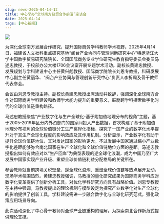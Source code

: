 ```yaml
---
slug: news-2025-04-14-12
title: 中心举办“全球南方经贸合作前沿”座谈会
date: 2025-04-14
tags: [中心新闻]
---
```


![](https://fjticmirc-news-img-1373554746.cos.ap-nanjing.myqcloud.com/news/2025-04-14-01.jpg)

<!-- 在此粘贴正文 -->

为深化全球南方发展合作研究，提升国际商务学科教师学术视野，2025年4月14日，福建省人文社科重点研究基地“闽台产业协同与管理创新研究中心”特邀浙江大学中国数字贸易研究院院长、全国国际商务专业学位研究生教育指导委员会委员马述忠教授，于校部办公大楼1706会议室开展专题学术活动。副校长黄建忠教授、发展规划与学科建设中心主任黄兴彪教授、国际商学院院长刘恩专教授，科研发展中心副主任黄丽华、“闽台产业协同与管理创新研究中心”负责人李折周及骨干教师代表参会。

会议由刘恩专教授主持。副校长黄建忠教授出席活动并致辞，强调深化全球南方合作对国际商务学科建设和教师学术能力提升的重要意义，鼓励跨学科探索数字化时代的全球价值链重构路径。

马述忠教授聚焦“产业数字化与生产全球化-基于附加值地理分布的视角”主题，基于2005-2019年区分内外资部门的国家间投入产出数据，首次构建了基于附加值地理分布视角的全球价值链分工生产离岸化指标，探究了一国产业的数字化水平提升对于其生产全球化程度的影响效应及其作用机制。分析显示，产业数字化有助于提升全球价值链地位，其对发达国家的影响更大，不过发展中国家通过缩小产业数字化差距能够弥合南北国家在生产全球化和全球价值链地位方面的差距。马述忠教授指出如何有效应对以“生产回岸”为典型表现的逆全球化浪潮，成为中国乃至广大发展中国家实现产业升级、重塑全球价值链利益分配格局的关键所在。

参会教师就当前跨境关税壁垒、逆全球化浪潮、重塑全球价值链等热点展开互动，现场学术氛围热烈。黄建忠教授强调，马教授的量化研究成果为国际商务学科应对数字化变革提供了创新分析工具，对优化学科研究方向具有战略价值。刘恩专教授在主持中强调，马教授提出的理论机制与模型设定为探究产业数字化对生产全球化的影响提供了创新工具，学科建设需进一步融合数字化与全球化研究范式，强化政策应用场景导向。

此次活动深化了中心骨干教师对全球产业链重构的理解，为探索南北合作新范式提供理论支撑。
